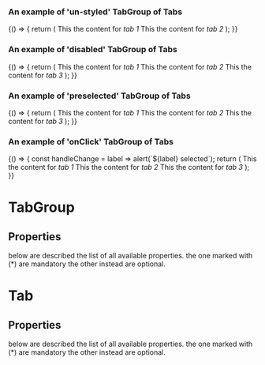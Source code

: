 
<Meta title="DCXLibrary/Form/TabGroup" component={TabGroup} />

### An example of 'un-styled' TabGroup of Tabs

<Canvas>
    <Story name="un-styled-tabs">
        {() => {
            return (
                <TabGroup>
                    <Tab label="tab 1">This the content for <em>tab 1</em></Tab>
                    <Tab label="tab 2">This the content for <em>tab 2</em></Tab>
                </TabGroup>
            );
        }}
    </Story>
</Canvas>

### An example of 'disabled' TabGroup of Tabs

<Canvas>
    <Story name="un-styled-disabled-tab">
        {() => {
            return (
                <TabGroup>
                    <Tab label="tab 1">This the content for <em>tab 1</em></Tab>
                    <Tab label="tab 2">This the content for <em>tab 2</em></Tab>
                    <Tab label="tab 3" disabled={true}>This the content for <em>tab 3</em></Tab>
                </TabGroup>
            );
        }}
    </Story>
</Canvas>

### An example of 'preselected' TabGroup of Tabs

<Canvas>
    <Story name="un-styled-preselected-tab">
        {() => {
            return (
                <TabGroup defaultSelectedTab="tab 2">
                    <Tab label="tab 1">This the content for <em>tab 1</em></Tab>
                    <Tab label="tab 2">This the content for <em>tab 2</em></Tab>
                    <Tab label="tab 3">This the content for <em>tab 3</em></Tab>
                </TabGroup>
            );
        }}
    </Story>
</Canvas>

### An example of 'onClick' TabGroup of Tabs

<Canvas>
    <Story name="un-styled-select-tab">
        {() => {
            const handleChange = label => alert(`${label} selected`);
            return (
                <TabGroup onClick={handleChange}>
                    <Tab label="tab 1">This the content for <em>tab 1</em></Tab>
                    <Tab label="tab 2">This the content for <em>tab 2</em></Tab>
                    <Tab label="tab 3">This the content for <em>tab 3</em></Tab>
                </TabGroup>
            );
        }}
    </Story>
</Canvas>

# TabGroup

## Properties

below are described the list of all available properties. the one marked with (\*) are mandatory the other instead are optional.

<Props of={TabGroup} />

# Tab

## Properties

below are described the list of all available properties. the one marked with (\*) are mandatory the other instead are optional.

<Props of={Tab} />